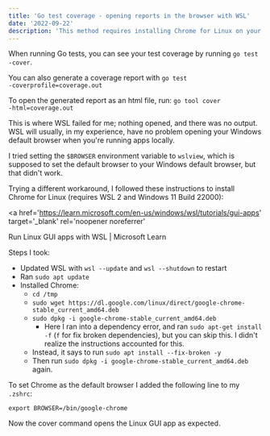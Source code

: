 ```yaml
---
title: 'Go test coverage - opening reports in the browser with WSL'
date: '2022-09-22'
description: 'This method requires installing Chrome for Linux on your WSL system.'
---
```



When running Go tests, you can see your test coverage by running `go test ‑cover`.

You can also generate a coverage report with
`go test ‑coverprofile=coverage.out`

To open the generated report as an html file, run:
`go tool cover ‑html=coverage.out`

This is where WSL failed for me; nothing opened, and there was no output. WSL will usually, in my experience, have no problem opening your Windows default browser when you're running apps locally.

I tried setting the `$BROWSER` environment variable to `wslview`, which is supposed to set the default browser to your Windows default browser, but that didn't work.

Trying a different workaround, I followed these instructions to install Chrome for Linux (requires WSL 2 and Windows 11 Build 22000):

<a
  href='https://learn.microsoft.com/en-us/windows/wsl/tutorials/gui-apps'
  target='_blank'
  rel='noopener noreferrer'
>
  Run Linux GUI apps with WSL | Microsoft Learn
</a>

Steps I took:

- Updated WSL with `wsl ‑‑update` and `wsl ‑‑shutdown` to restart
- Ran `sudo apt update`
- Installed Chrome:
  - `cd /tmp`
  - `sudo wget https://dl.google.com/linux/direct/google-chrome-stable_current_amd64.deb`
  - `sudo dpkg ‑i google-chrome-stable_current_amd64.deb`
    - Here I ran into a dependency error, and ran `sudo apt-get install ‑f` (`f` for fix broken dependencies), but you can skip this. I didn't realize the instructions accounted for this.
  - Instead, it says to run `sudo apt install ‑‑fix-broken ‑y`
  - Then run `sudo dpkg ‑i google-chrome-stable_current_amd64.deb` again.

To set Chrome as the default browser I added the following line to my `.zshrc`:

```
export BROWSER=/bin/google-chrome
```

Now the cover command opens the Linux GUI app as expected.

<a href={screenshot.src} target='_blank'>
  <Picture src={screenshot} widths={[800, 400, 200]} />
</a>
